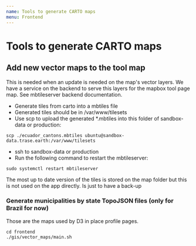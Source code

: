 ```yaml
---
name: Tools to generate CARTO maps
menu: Frontend
---
```


# Tools to generate CARTO maps

## Add new vector maps to the tool map

This is needed when an update is needed on the map's vector layers. We have a service on the backend to serve this layers for the mapbox tool page map. See mbtileserver backend documentation.

- Generate tiles from carto into a mbtiles file
- Generated tiles should be in /var/www/tilesets
- Use scp to upload the generated *.mbtiles into this folder of sandbox-data or production:
```
scp ./ecuador_cantons.mbtiles ubuntu@sandbox-data.trase.earth:/var/www/tilesets
```
- ssh to sandbox-data or production
- Run the following command to restart the mbtileserver:
```
sudo systemctl restart mbtileserver
```

The most up to date version of the tiles is stored on the map folder but this is not used on the app directly. Is just to have a back-up

### Generate municipalities by state TopoJSON files (only for Brazil for now)

Those are the maps used by D3 in place profile pages.

```
cd frontend
./gis/vector_maps/main.sh
```
